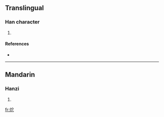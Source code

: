 ==Translingual==

===Han character===
{{Han char|rn=86|rad=火|as=05|sn=9|four=|canj=火十心 (FJP)}}

# {{defn|Han|sort=火05}}

====References====
* {{Han ref|kx=0668.160|dkj=18945|hdz=32197.040|uh=70A8|ud=28840}}

----

==Mandarin==

===Hanzi===
{{cmn-hanzi|pin=[[bāo]] ([[bao1]]), [[duò]] ([[duo4]]), [[páo]] ([[pao2]])|wg=pao<sup>1</sup>, to<sup>4</sup>, p'ao<sup>2</sup>}}

# {{defn|Mandarin}}

[[fr:炨]]